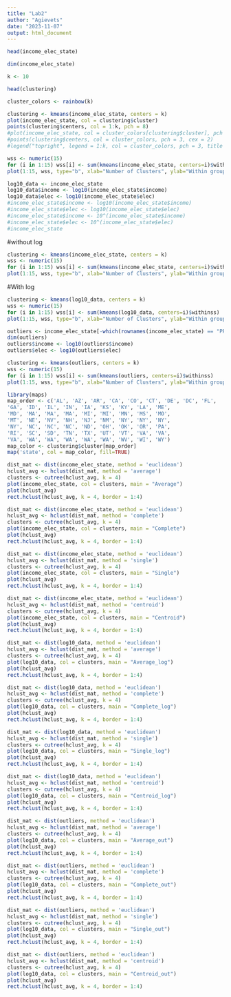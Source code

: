 ```yaml
---
title: "Lab2"
author: "Agievets"
date: "2023-11-07"
output: html_document
---
```


```r
head(income_elec_state)
```
```r
dim(income_elec_state)
```
```r
k <- 10
```
```r
head(clustering)
```
```r
cluster_colors <- rainbow(k)
```
```r
clustering <- kmeans(income_elec_state, centers = k)
plot(income_elec_state, col = clustering$cluster)
points(clustering$centers, col = 1:k, pch = 8)
#plot(income_elec_state, col = cluster_colors[clustering$cluster], pch = 19, main = "Кластеризация k-средних")
#points(clustering$centers, col = cluster_colors, pch = 3, cex = 2)
#legend("topright", legend = 1:k, col = cluster_colors, pch = 3, title = "Кластер")
```
```r
wss <- numeric(15)
for (i in 1:15) wss[i] <- sum(kmeans(income_elec_state, centers=i)$withinss)
plot(1:15, wss, type="b", xlab="Number of Clusters", ylab="Within groups sum of squares")
```
```r
log10_data <- income_elec_state
log10_data$income <- log10(income_elec_state$income)
log10_data$elec <- log10(income_elec_state$elec)
#income_elec_state$income <- log10(income_elec_state$income)
#income_elec_state$elec <- log10(income_elec_state$elec)
#income_elec_state$income <- 10^(income_elec_state$income)
#income_elec_state$elec <- 10^(income_elec_state$elec)
#income_elec_state
```
#without log
```r
clustering <- kmeans(income_elec_state, centers = k)
wss <- numeric(15)
for (i in 1:15) wss[i] <- sum(kmeans(income_elec_state, centers=i)$withinss)
plot(1:15, wss, type="b", xlab="Number of Clusters", ylab="Within groups sum of squares")
```
#With log
```r
clustering <- kmeans(log10_data, centers = k)
wss <- numeric(15)
for (i in 1:15) wss[i] <- sum(kmeans(log10_data, centers=i)$withinss)
plot(1:15, wss, type="b", xlab="Number of Clusters", ylab="Within groups sum of squares")
```
```r
outliers <- income_elec_state[-which(rownames(income_elec_state) == "PR"),]
dim(outliers)
outliers$income <- log10(outliers$income)
outliers$elec <- log10(outliers$elec)
```
```r
clustering <- kmeans(outliers, centers = k)
wss <- numeric(15)
for (i in 1:15) wss[i] <- sum(kmeans(outliers, centers=i)$withinss)
plot(1:15, wss, type="b", xlab="Number of Clusters", ylab="Within groups sum of squares")
```
```r
library(maps)
map_order <- c('AL', 'AZ', 'AR', 'CA', 'CO', 'CT', 'DE', 'DC', 'FL', 
'GA', 'ID', 'IL', 'IN', 'IA', 'KS', 'KY', 'LA', 'ME', 
'MD', 'MA', 'MA', 'MA', 'MI', 'MI', 'MN', 'MS', 'MO', 
'MT', 'NE', 'NV', 'NH', 'NJ', 'NM', 'NY', 'NY', 'NY', 
'NY', 'NC', 'NC', 'NC', 'ND', 'OH', 'OK', 'OR', 'PA', 
'RI', 'SC', 'SD', 'TN', 'TX', 'UT', 'VT', 'VA', 'VA', 
'VA', 'WA', 'WA', 'WA', 'WA', 'WA', 'WV', 'WI', 'WY')
map_color <- clustering$cluster[map_order]
map('state', col = map_color, fill=TRUE)
```
```r
dist_mat <- dist(income_elec_state, method = 'euclidean')
hclust_avg <- hclust(dist_mat, method = 'average')
clusters <- cutree(hclust_avg, k = 4)
plot(income_elec_state, col = clusters, main = "Average")
plot(hclust_avg)
rect.hclust(hclust_avg, k = 4, border = 1:4)
```
```r
dist_mat <- dist(income_elec_state, method = 'euclidean')
hclust_avg <- hclust(dist_mat, method = 'complete')
clusters <- cutree(hclust_avg, k = 4)
plot(income_elec_state, col = clusters, main = "Complete")
plot(hclust_avg)
rect.hclust(hclust_avg, k = 4, border = 1:4)
```
```r
dist_mat <- dist(income_elec_state, method = 'euclidean')
hclust_avg <- hclust(dist_mat, method = 'single')
clusters <- cutree(hclust_avg, k = 4)
plot(income_elec_state, col = clusters, main = "Single")
plot(hclust_avg)
rect.hclust(hclust_avg, k = 4, border = 1:4)
```
```r
dist_mat <- dist(income_elec_state, method = 'euclidean')
hclust_avg <- hclust(dist_mat, method = 'centroid')
clusters <- cutree(hclust_avg, k = 4)
plot(income_elec_state, col = clusters, main = "Centroid")
plot(hclust_avg)
rect.hclust(hclust_avg, k = 4, border = 1:4)
```
```r
dist_mat <- dist(log10_data, method = 'euclidean')
hclust_avg <- hclust(dist_mat, method = 'average')
clusters <- cutree(hclust_avg, k = 4)
plot(log10_data, col = clusters, main = "Average_log")
plot(hclust_avg)
rect.hclust(hclust_avg, k = 4, border = 1:4)
```
```r
dist_mat <- dist(log10_data, method = 'euclidean')
hclust_avg <- hclust(dist_mat, method = 'complete')
clusters <- cutree(hclust_avg, k = 4)
plot(log10_data, col = clusters, main = "Complete_log")
plot(hclust_avg)
rect.hclust(hclust_avg, k = 4, border = 1:4)
```
```r
dist_mat <- dist(log10_data, method = 'euclidean')
hclust_avg <- hclust(dist_mat, method = 'single')
clusters <- cutree(hclust_avg, k = 4)
plot(log10_data, col = clusters, main = "Single_log")
plot(hclust_avg)
rect.hclust(hclust_avg, k = 4, border = 1:4)
```
```r
dist_mat <- dist(log10_data, method = 'euclidean')
hclust_avg <- hclust(dist_mat, method = 'centroid')
clusters <- cutree(hclust_avg, k = 4)
plot(log10_data, col = clusters, main = "Centroid_log")
plot(hclust_avg)
rect.hclust(hclust_avg, k = 4, border = 1:4)
```
```r
dist_mat <- dist(outliers, method = 'euclidean')
hclust_avg <- hclust(dist_mat, method = 'average')
clusters <- cutree(hclust_avg, k = 4)
plot(log10_data, col = clusters, main = "Average_out")
plot(hclust_avg)
rect.hclust(hclust_avg, k = 4, border = 1:4)
```
```r
dist_mat <- dist(outliers, method = 'euclidean')
hclust_avg <- hclust(dist_mat, method = 'complete')
clusters <- cutree(hclust_avg, k = 4)
plot(log10_data, col = clusters, main = "Complete_out")
plot(hclust_avg)
rect.hclust(hclust_avg, k = 4, border = 1:4)
```

```r
dist_mat <- dist(outliers, method = 'euclidean')
hclust_avg <- hclust(dist_mat, method = 'single')
clusters <- cutree(hclust_avg, k = 4)
plot(log10_data, col = clusters, main = "Single_out")
plot(hclust_avg)
rect.hclust(hclust_avg, k = 4, border = 1:4)
```
```r
dist_mat <- dist(outliers, method = 'euclidean')
hclust_avg <- hclust(dist_mat, method = 'centroid')
clusters <- cutree(hclust_avg, k = 4)
plot(log10_data, col = clusters, main = "Centroid_out")
plot(hclust_avg)
rect.hclust(hclust_avg, k = 4, border = 1:4)
```

